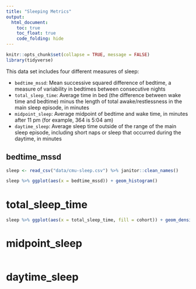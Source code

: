 ```yaml
---
title: "Sleeping Metrics"
output: 
  html_document:
    toc: true
    toc_float: true
    code_folding: hide
---
```


```r

knitr::opts_chunk$set(collapse = TRUE, message = FALSE)
library(tidyverse)

```

This data set includes four different measures of sleep: 

* `bedtime_mssd`:	Mean successive squared difference of bedtime, a measure of variability in bedtimes between consecutive nights
* `total_sleep_time`:	Average time in bed (the difference between wake time and bedtime) minus the length of total awake/restlessness in the main sleep episode, in minutes
* `midpoint_sleep`:	Average midpoint of bedtime and wake time, in minutes after 11 pm (for example, 364 is 5:04 am)
* `daytime_sleep`:	Average sleep time outside of the range of the main sleep episode, including short naps or sleep that occurred during the daytime, in minutes

## bedtime_mssd

```r

sleep <- read_csv("data/cmu-sleep.csv") %>% janitor::clean_names() 

sleep %>% ggplot(aes(x = bedtime_mssd)) + geom_histogram()


```

# total_sleep_time

```r

sleep %>% ggplot(aes(x = total_sleep_time, fill = cohort)) + geom_density(alpha = 0.5)

```

# midpoint_sleep 

```r

```

# daytime_sleep

```r


```

